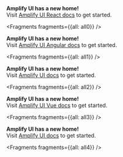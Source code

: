 <FilterContent framework="react">
<Callout warning={true}>
  <b>Amplify UI has a new home!</b>
  <br />
  Visit <a href="https://ui.docs.amplify.aws/?platform=react">Amplify UI React docs</a> to
  get started.
</Callout>


<Fragments fragments={{all: all0}} />

</FilterContent>

<FilterContent framework="angular">
<Callout warning={true}>
  <b>Amplify UI has a new home!</b>
  <br />
  Visit <a href="https://ui.docs.amplify.aws/?platform=angular">Amplify UI Angular docs</a> to
  get started.
</Callout>


<Fragments fragments={{all: all1}} />
</FilterContent>

<FilterContent framework="ionic">
<Callout warning={true}>
  <b>Amplify UI has a new home!</b>
  <br />
  Visit <a href="https://ui.docs.amplify.aws">Amplify UI docs</a> to
  get started.
</Callout>


<Fragments fragments={{all: all2}} />
</FilterContent>

<FilterContent framework="vue">
<Callout warning={true}>
  <b>Amplify UI has a new home!</b>
  <br />
  Visit <a href="https://ui.docs.amplify.aws/?platform=vue">Amplify UI Vue docs</a> to
  get started.
</Callout>


<Fragments fragments={{all: all3}} />
</FilterContent>

<FilterContent framework="next">
<Callout warning={true}>
  <b>Amplify UI has a new home!</b>
  <br />
  Visit <a href="https://ui.docs.amplify.aws">Amplify UI docs</a> to
  get started.
</Callout>


<Fragments fragments={{all: all4}} />
</FilterContent>
